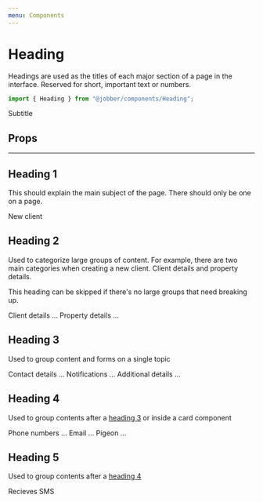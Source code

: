 ```yaml
---
menu: Components
---
```



# Heading

<ComponentStatus stage="ready" responsive="partial" accessible="yes" />

Headings are used as the titles of each major section of a page in the
interface. Reserved for short, important text or numbers.

```ts
import { Heading } from "@jobber/components/Heading";
```

<Playground>
  <Heading level={2}>Subtitle</Heading>
</Playground>

## Props

<Props of={Heading} />

---

## Heading 1

This should explain the main subject of the page. There should only be one on a
page.

<Playground>
  <Heading level={1}>New client</Heading>
</Playground>

## Heading 2

Used to categorize large groups of content. For example, there are two main
categories when creating a new client. Client details and property details.

This heading can be skipped if there's no large groups that need breaking up.

<Playground>
  <Heading level={2}>Client details</Heading>
  ...
  <Heading level={2}>Property details</Heading>
  ...
</Playground>

## Heading 3

Used to group content and forms on a single topic

<Playground>
  <Heading level={3}>Contact details</Heading>
  ...
  <Heading level={3}>Notifications</Heading>
  ...
  <Heading level={3}>Additional details</Heading>
  ...
</Playground>

## Heading 4

Used to group contents after a [heading 3](#heading-3) or inside a card
component

<Playground>
  <Heading level={4}>Phone numbers</Heading>
  ...
  <Heading level={4}>Email</Heading>
  ...
  <Heading level={4}>Pigeon</Heading>
  ...
</Playground>

## Heading 5

Used to group contents after a [heading 4](#heading-4)

<Playground>
  <Heading level={5}>Recieves SMS</Heading>
</Playground>
